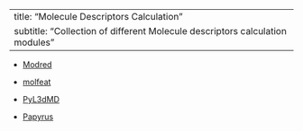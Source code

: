 
---
title: "Molecule Descriptors Calculation"
subtitle: "Collection of different Molecule descriptors calculation modules"
---

* [Modred](https://github.com/mordred-descriptor/mordred){target="_blank"}

* [molfeat](https://github.com/datamol-io/molfeat){target="_blank"}

* [PyL3dMD](https://github.com/panwarp/PyL3dMD){target="_blank"}
* [Papyrus](https://github.com/CDDLeiden/Papyrus-scripts){target="_blank"}








